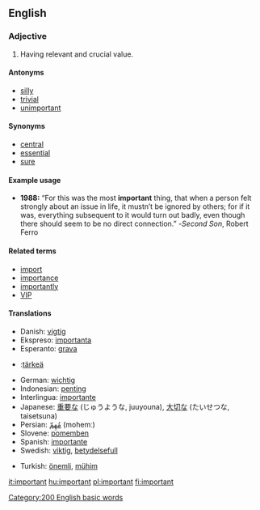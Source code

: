 ==English==

===Adjective===
{{en-adj-more-most}}

#Having relevant and crucial value.

====Antonyms====
* [[silly]]
* [[trivial]]
* [[unimportant]]

====Synonyms====
* [[central]]
* [[essential]]
* [[sure]]

====Example usage====
* '''1988:''' “For this was the most '''important''' thing, that when a person felt strongly about an issue in life, it mustn’t be ignored by others; for if it was, everything subsequent to it would turn out badly, even though there should seem to be no direct connection.”  -''Second Son'', Robert Ferro

====Related terms====
*[[import]]
*[[importance]]
*[[importantly]]
*[[VIP]]

====Translations====
*Danish: [[vigtig]]
*Ekspreso: [[importanta]]
*Esperanto: [[grava]]
*{{fi}}:[[tärkeä]]
*German: [[wichtig]]
*Indonesian: [[penting]]
*Interlingua: [[importante]]
*Japanese: [[重要]]な (じゅうような, juuyouna), [[大切]]な (たいせつな, taisetsuna)
*Persian: [[مُهِمّ]] (mohemː)
*Slovene: [[pomemben]]
*Spanish: [[importante]]
*Swedish: [[viktig]], [[betydelsefull]]

*Turkish: [[önemli]], [[mühim]]

[[Category:200 English basic words]]

[[it:important]]
[[hu:important]]
[[pl:important]]
[[fi:important]]